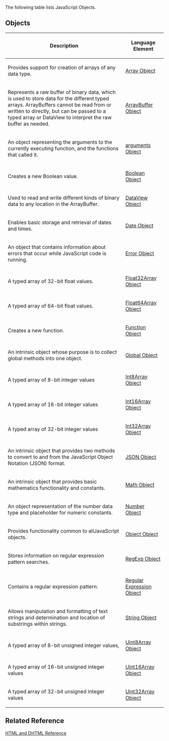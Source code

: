 The following table lists JavaScript Objects.

==Objects==
{| class='wikitable'
|-
! Description
! Language Element
|-
| Provides support for creation of arrays of any data type.
| [[javascript/Array|Array Object]]
|-
| Represents a raw buffer of binary data, which is used to store data for the different typed arrays. ArrayBuffers cannot be read from or written to directly, but can be passed to a typed array or DataView to interpret the raw buffer as needed.
| [[javascript/ArrayBuffer|ArrayBuffer Object]]
|-
| An object representing the arguments to the currently executing function, and the functions that called it.
| [[javascript/arguments|arguments Object]]
|-
| Creates a new Boolean value.
| [[javascript/Boolean|Boolean Object]]
|-
| Used to read and write different kinds of binary data to any location in the ArrayBuffer.
| [[javascript/DataView|DataView Object]]
|-
| Enables basic storage and retrieval of dates and times.
| [[javascript/Date|Date Object]]
|-
| An object that contains information about errors that occur while JavaScript code is running.
| [[javascript/Error|Error Object]]
|-
| A typed array of 32-bit float values.
| [[javascript/Float32Array|Float32Array Object]]
|-
| A typed array of 64-bit float values.
| [[javascript/Float64Array|Float64Array Object]]
|-
| Creates a new function.
| [[javascript/Function|Function Object]]
|-
| An intrinsic object whose purpose is to collect global methods into one object.
| [[javascript/Global|Global Object]]
|-
| A typed array of 8-bit integer values
| [[javascript/Int8Array|Int8Array Object]]
|-
| A typed array of 16-bit integer values
| [[javascript/Int16Array|Int16Array Object]]
|-
| A typed array of 32-bit integer values
| [[javascript/Int32Array|Int32Array Object]]
|-
| An intrinsic object that provides two methods to convert to and from the JavaScript Object Notation (JSON) format.
| [[javascript/JSON|JSON Object]]
|-
| An intrinsic object that provides basic mathematics functionality and constants.
| [[javascript/Math|Math Object]]
|-
| An object representation of the number data type and placeholder for numeric constants.
| [[javascript/Number|Number Object]]
|-
| Provides functionality common to allJavaScript objects.
| [[javascript/Object|Object Object]]
|-
| Stores information on regular expression pattern searches.
| [[javascript/RegExp|RegExp Object]]
|-
| Contains a regular expression pattern.
| [[javascript/regular expression|Regular Expression Object]]
|-
| Allows manipulation and formatting of text strings and determination and location of substrings within strings.
| [[javascript/String|String Object]]
|-
| A typed array of 8-bit unsigned integer values,
| [[javascript/Uint8Array|Uint8Array Object]]
|-
| A typed array of 16-bit unsigned integer values
| [[javascript/Uint16Array|Uint16Array Object]]
|-
| A typed array of 32-bit unsigned integer values
| [[javascript/Uint32Array|Uint32Array Object]]
|}

==Related Reference==
[http://go.microsoft.com/fwlink/?LinkId=148095 HTML and DHTML Reference]

